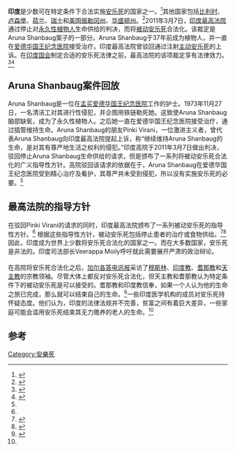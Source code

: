 {{安樂死}}
'''印度'''是少数可在特定条件下合法实施[[安乐死|安乐死]]的国家之一。<ref>{{cite news| url=http://www.thehindu.com/news/national/article1516973.ece| title=India joins select nations in legalising "passive euthanasia"| publisher=The Hindu| date=7 March 2011| accessdate=8 March 2011| archive-date=2011-03-11| archive-url=https://web.archive.org/web/20110311130458/http://www.thehindu.com/news/national/article1516973.ece| dead-url=no}}</ref>其他国家包括[[比利时|比利时]]、[[卢森堡|卢森堡]]、[[荷兰|荷兰]]、[[瑞士|瑞士]]和[[美国|美国]][[俄勒冈州|俄勒冈州]]、[[华盛顿州|华盛顿州]]。<ref>{{cite news | url=http://www.latimes.com/news/nationworld/world/la-fg-india-euthanasia-20110308,0,1497102.story| title=India's Supreme Court lays out euthanasia guidelines
| publisher=LA Times| date=8 March 2011| accessdate=8 March 2011}}</ref>2011年3月7日，[[印度最高法院|印度最高法院]]通过停止对[[永久性植物人|永久性植物人]]生命供给的判决，而将[[被动安乐死|被动安乐死]]合法化。该裁定是Aruna Shanbaug案子的一部分。Aruna Shanbaug于37年前成为植物人，并一直在[[爱德华国王纪念医院|爱德华国王纪念医院]]接受治疗。印度最高法院曾驳回通过注射[[主动安乐死|主动安乐死]]的上诉。在[[印度国会|印度国会]]制定合适的安乐死法律之前，最高法院的该项裁定享有法律效力。<ref name="Hindu1">{{cite news| url=http://www.thehindu.com/news/national/article1516644.ece| title=Supreme Court disallows friend's plea for mercy killing of vegetative Aruna| publisher=The Hindu| date=7 March 2011| accessdate=7 March 2011| archive-date=2014-06-21| archive-url=https://web.archive.org/web/20140621103814/http://www.thehindu.com/news/national/article1516644.ece| dead-url=no}}</ref><ref>{{cite news| url=http://timesofindia.indiatimes.com/india/SC-rejects-petition-for-mercy-killing-of-Aruna-Shanbaug/articleshow/7644557.cms| title=Aruna Shanbaug case: SC allows passive euthanasia in path-breaking judgment| publisher=The Times of India| date=7 March 2011| accessdate=7 March 2011| archive-date=2019-08-10| archive-url=https://web.archive.org/web/20190810124523/https://timesofindia.indiatimes.com/india/SC-rejects-petition-for-mercy-killing-of-Aruna-Shanbaug/articleshow/7644557.cms| dead-url=no}}</ref>
==Aruna Shanbaug案件回放==
Aruna Shanbaug是一位在[[孟买|孟买]][[爱德华国王纪念医院|爱德华国王纪念医院]]工作的护士。1973年11月27日，一名清洁工对其进行性侵犯，并企图用铁链勒死她。这致使Aruna Shanbaug脑部缺氧，成为了永久性植物人。之后她一直在爱德华国王纪念医院接受治疗，通过插管维持生命。Aruna Shanbaug的朋友Pinki Virani，一位激进主义者，曾代表Aruna Shanbaug向印度最高法院提起上诉，称“继续维持Aruna Shanbaug的生命，是对其有尊严地生活之权利的侵犯。”印度高院于2011年3月7日做出判决，驳回停止Aruna Shanbaug生命供给的请求，但是颁布了一系列将被动安乐死合法化的广义指导性方针。高院驳回该请求的依据在于，Aruna Shanbaug在爱德华国王纪念医院受到精心治疗及看护，其尊严并未受到侵犯，所以没有实施安乐死的必要。<ref name="Hindu1"/>

==最高法院的指导方针==
在驳回Pinki Virani的请求的同时，印度最高法院颁布了一系列被动安乐死的指导性方针。<ref name="Hindu1"/> 根据这些指导性方针，被动安乐死包括停止患者的治疗或食物供给。<ref name="LA-times">{{cite web|url=http://www.latimes.com/news/nationworld/world/la-fg-india-euthanasia-20110308,0,1497102.story|title=India's Supreme Court lays out euthanasia guidelines|publisher=LA Times|date=8 March 2011|accessdate=8 March 2011}}</ref><ref name="BBC">{{cite web|url=http://www.bbc.co.uk/news/world-south-asia-12662124|title=India court rejects Aruna Shanbaug euthanasia plea|publisher=BBC|date=7 March 2011|accessdate=8 March 2011|archive-date=2011-03-07|archive-url=https://web.archive.org/web/20110307152311/http://www.bbc.co.uk/news/world-south-asia-12662124|dead-url=no}}</ref>因此，印度成为世界上少数将安乐死合法化的国家之一。而在大多数国家，安乐死是非法的。印度司法部长Veerappa Moily呼吁就此需要展开严肃的政治辩论。<br />
<br />
在高院将安乐死合法化之后，[[加尔各答电讯报|加尔各答电讯报]]采访了[[穆斯林|穆斯林]]、[[印度教|印度教]]、[[耆那教|耆那教]]和[[天主教|天主教]]的宗教领袖。尽管大体上都反对安乐死合法化，但天主教和耆那教认为特定条件下的被动安乐死是可以接受的。耆那教和印度教信奉，如果一个人认为他的生命之旅已完成，那么就可以结束自己的生命。<ref>{{cite web|url=http://www.telegraphindia.com/1110308/jsp/nation/story_13683131.jsp|title=Faiths take nuanced view|publisher=The Telegraph - Calcutta|date=7 March 2011|accessdate=8 March 2011|archive-date=2018-03-10|archive-url=https://web.archive.org/web/20180310141406/https://www.telegraphindia.com/1110308/jsp/nation/story_13683131.jsp|dead-url=no}}</ref>一些印度医学机构的成员对安乐死持怀疑态度。他们认为，印度的法律法规并不完善，贫富之间有着巨大差异，一些家庭可能会滥用安乐死结束其无力赡养的老人的生命。<ref name="LA-times" />

==参考==
{{Reflist|2}}
[[Category:安樂死|Category:安樂死]]